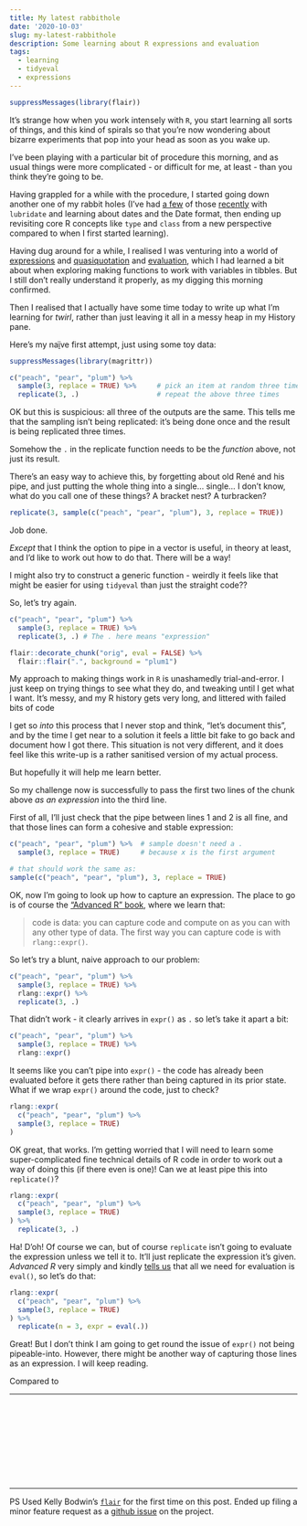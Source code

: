 ```yaml
---
title: My latest rabbithole
date: '2020-10-03'
slug: my-latest-rabbithole
description: Some learning about R expressions and evaluation
tags:
  - learning
  - tidyeval
  - expressions
---
```


```r
suppressMessages(library(flair))
```

It's strange how when you work intensely with `R`, you start learning all sorts of things, and this kind of spirals so that you're now wondering about bizarre experiments that pop into your head as soon as you wake up.

I've been playing with a particular bit of procedure this morning, and as usual things were more complicated - or difficult for me, at least - than you think they're going to be.

Having grappled for a while with the procedure, I started going down another one of my rabbit holes (I've had
[a few][crc1]
of those
[recently][crc2]
with `lubridate` and learning about dates and the Date format, then ending up revisiting core R concepts like `type` and `class` from a new perspective compared to when I first started learning).

[crc1]: https://community.rstudio.com/t/unlist-converts-date-objects-back-to-numeric/83166
[crc2]: https://community.rstudio.com/t/why-does-lubridate-as-period-return-h-m-s-for-whole-day-periods/83159

Having dug around for a while, I realised I was venturing into a world of [expressions][adv-expr] and 
[quasiquotation][adv-quasi] and
[evaluation][adv-eval],
which I had learned a bit about when exploring making functions to work with variables in tibbles.
But I still don't really understand it properly, as my digging this morning confirmed.

[adv-expr]: https://adv-r.hadley.nz/expressions.html
[adv-quasi]: https://adv-r.hadley.nz/quasiquotation.html
[adv-eval]: https://adv-r.hadley.nz/evaluation.html

Then I realised that I actually have some time today to write up what I'm learning for *twirl*, rather than just leaving it all in a messy heap in my History pane.

Here's my na[ï][bug]ve first attempt, just using some toy data:

[bug]: https://github.com/rstudio/rstudio/issues/7954

```r
suppressMessages(library(magrittr))
```


```r
c("peach", "pear", "plum") %>%
  sample(3, replace = TRUE) %>%     # pick an item at random three times
  replicate(3, .)                   # repeat the above three times
```

OK but this is suspicious: all three of the outputs are the same.
This tells me that the sampling isn't being replicated:
it's being done once and the result is being replicated three times.

Somehow the `.` in the replicate function needs to be the _function_ above, not just its result.

There's an easy way to achieve this, by forgetting about old René and his pipe, and just putting the whole thing into a single... single... I don't know, what do you call one of these things? A bracket nest? A turbracken?

```r
replicate(3, sample(c("peach", "pear", "plum"), 3, replace = TRUE))  
```

Job done.

_Except_ that I think the option to pipe in a vector is useful, in theory at least, and I'd like to work out how to do that.
There will be a way!

I might also try to construct a generic function - weirdly it feels like that might be easier for using `tidyeval` than just the straight code??

So, let's try again. 

```r
c("peach", "pear", "plum") %>%
  sample(3, replace = TRUE) %>%
  replicate(3, .) # The . here means "expression"
```
```r
flair::decorate_chunk("orig", eval = FALSE) %>% 
  flair::flair(".", background = "plum1")
```


My approach to making things work in `R` is unashamedly trial-and-error.
I just keep on trying things to see what they do, and tweaking until I get what I want.
It's messy, and my R history gets very long, and littered with failed bits of code

I get so _into_ this process that I never stop and think, "let's document this", and by the time I get near to a solution it feels a little bit fake to go back and document how I got there.
This situation is not very different, and it does feel like this write-up is a rather sanitised version of my actual process.

But hopefully it will help me learn better.

So my challenge now is successfully to pass the first two lines of the chunk above _as an expression_ into the third line.

First of all, I'll just check that the pipe between lines 1 and 2 is all fine, and that those lines can form a cohesive and stable expression:

```r
c("peach", "pear", "plum") %>%  # sample doesn't need a . 
  sample(3, replace = TRUE)     # because x is the first argument

# that should work the same as:
sample(c("peach", "pear", "plum"), 3, replace = TRUE)
```

OK, now I'm going to look up how to capture an expression.
The place to go is of course the ["Advanced R" book][adv-r], where we learn that:

> code is data: you can capture code and compute on as you can with any other type of data. The first way you can capture code is with `rlang::expr()`.

[adv-r]: https://adv-r.hadley.nz/meta-big-picture.html

So let's try a blunt, naive approach to our problem:


```r
c("peach", "pear", "plum") %>%
  sample(3, replace = TRUE) %>%
  rlang::expr() %>%
  replicate(3, .)
```

That didn't work - it clearly arrives in `expr()` as `.` so let's take it apart a bit:

```r
c("peach", "pear", "plum") %>%
  sample(3, replace = TRUE) %>%
  rlang::expr()
```

It seems like you can't pipe into `expr()` - the code has already been evaluated before it gets there rather than being captured in its prior state.
What if we wrap `expr()` around the code, just to check?

```r
rlang::expr(
  c("peach", "pear", "plum") %>%
  sample(3, replace = TRUE)
)
```

OK great, that works.
I'm getting worried that I will need to learn some super-complicated fine technical details of R code in order to work out a way of doing this (if there even is one)!
Can we at least pipe this into `replicate()`?

```r
rlang::expr(
  c("peach", "pear", "plum") %>%
  sample(3, replace = TRUE)
) %>% 
  replicate(3, .)
```

Ha! D'oh!
Of course we can, but of course `replicate` isn't going to evaluate the expression unless we tell it to.
It'll just replicate the expression it's given.
_Advanced R_ very simply and kindly [tells us][adv-eval] that all we need for evaluation is `eval()`, so let's do that:

```r
rlang::expr(
  c("peach", "pear", "plum") %>%
  sample(3, replace = TRUE)
) %>% 
  replicate(n = 3, expr = eval(.))
```

Great!
But I don't think I am going to get round the issue of `expr()` not being pipeable-into.
However, there might be another way of capturing those lines as an expression.
I will keep reading.

Compared to 






---

<br /><br />
<br /><br />
<br /><br />
<br /><br />

---

PS Used Kelly Bodwin's
[`flair`][flair]
for the first time on this post.
Ended up filing a minor feature request as a
[github issue][flair-issue]
on the project.

[flair]: https://r-for-educators.github.io/flair/
[flair-issue]: https://github.com/r-for-educators/flair/issues/26